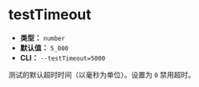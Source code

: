 # testTimeout

- **类型：** `number`
- **默认值：** `5_000`
- **CLI：** `--testTimeout=5000`

测试的默认超时时间（以毫秒为单位）。设置为 `0` 禁用超时。

